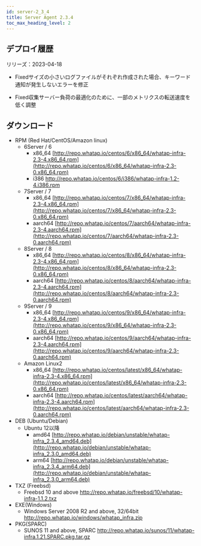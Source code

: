 ```yaml
---
id: server-2_3_4
title: Server Agent 2.3.4
toc_max_heading_level: 2
---
```



## デプロイ履歴

リリーズ：2023-04-18 

-   <Status>Fixed</Status>サイズの小さいログファイルがそれぞれ作成された場合、キーワード通知が発生しないエラーを修正

-   <Status>Fixed</Status>収集サーバー負荷の最適化のために、一部のメトリクスの転送速度を低く調整

## ダウンロード

-   RPM (Red Hat/CentOS/Amazon linux)
    -   6Server / 6
        -   x86_64 [http://repo.whatap.io/centos/6/x86_64/whatap-infra-2.3-4.x86_64.rpm](http://repo.whatap.io/centos/6/x86_64/whatap-infra-2.3-0.x86_64.rpm)
        -   i386 <http://repo.whatap.io/centos/6/i386/whatap-infra-1.2-4.i386.rpm>
    -   7Server / 7
        -   x86_64 [http://repo.whatap.io/centos/7/x86_64/whatap-infra-2.3-4.x86_64.rpm](http://repo.whatap.io/centos/7/x86_64/whatap-infra-2.3-0.x86_64.rpm)
        -   aarch64 [http://repo.whatap.io/centos/7/aarch64/whatap-infra-2.3-4.aarch64.rpm](http://repo.whatap.io/centos/7/aarch64/whatap-infra-2.3-0.aarch64.rpm)
    -   8Server / 8
        -   x86_64 [http://repo.whatap.io/centos/8/x86_64/whatap-infra-2.3-4.x86_64.rpm](http://repo.whatap.io/centos/8/x86_64/whatap-infra-2.3-0.x86_64.rpm)
        -   aarch64 [http://repo.whatap.io/centos/8/aarch64/whatap-infra-2.3-4.aarch64.rpm](http://repo.whatap.io/centos/8/aarch64/whatap-infra-2.3-0.aarch64.rpm)
    -   9Server / 9
        -   x86_64 [http://repo.whatap.io/centos/9/x86_64/whatap-infra-2.3-4.x86_64.rpm](http://repo.whatap.io/centos/9/x86_64/whatap-infra-2.3-0.x86_64.rpm)
        -   aarch64 [http://repo.whatap.io/centos/9/aarch64/whatap-infra-2.3-4.aarch64.rpm](http://repo.whatap.io/centos/9/aarch64/whatap-infra-2.3-0.aarch64.rpm)
    -   Amazon Linux2
        -   x86_64 [http://repo.whatap.io/centos/latest/x86_64/whatap-infra-2.3-4.x86_64.rpm](http://repo.whatap.io/centos/latest/x86_64/whatap-infra-2.3-0.x86_64.rpm)
        -   aarch64 [http://repo.whatap.io/centos/latest/aarch64/whatap-infra-2.3-4.aarch64.rpm](http://repo.whatap.io/centos/latest/aarch64/whatap-infra-2.3-0.aarch64.rpm)
-   DEB (Ubuntu/Debian)
    -   Ubuntu 12以降
        -   amd64 [http://repo.whatap.io/debian/unstable/whatap-infra_2.3.4_amd64.deb](http://repo.whatap.io/debian/unstable/whatap-infra_2.3.0_amd64.deb)
        -   arm64 [http://repo.whatap.io/debian/unstable/whatap-infra_2.3.4_arm64.deb](http://repo.whatap.io/debian/unstable/whatap-infra_2.3.0_arm64.deb)
-   TXZ (Freebsd)
    -   Freebsd 10 and above <http://repo.whatap.io/freebsd/10/whatap-infra-1.1.2.txz>
-   EXE(Windows)
    -   Windows Server 2008 R2 and above, 32/64bit <http://repo.whatap.io/windows/whatap_infra.zip>
-   PKG(SPARC)
    -   SUNOS 11 and above, SPARC <http://repo.whatap.io/sunos/11/whatap-infra.1.21.SPARC.pkg.tar.gz>
